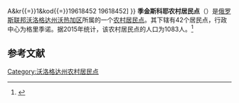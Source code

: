 {{Infobox Settlement
| official_name = 季金斯科耶农村居民点
| native_name = Сельское поселение Тигинское
| settlement_type = [[农村居民点|农村居民点]]
| subdivision_type = [[国家|国家]]
| subdivision_type1 = [[州_(俄罗斯)|州]]
| subdivision_type2 = [[区_(苏联)|区]]
| subdivision_name = {{RUS}}
| subdivision_name1 = [[沃洛格达州|沃洛格达州]]
| subdivision_name2 = [[沃热加区|沃热加区]]
| seat_type = 行政中心
| seat = 格里季诺
| population_as_of=2015
| population_footnotes = <ref name=stat />
| population_total = 1083
| coordinates_display = inline,title
| latd =  | latm =  | lats =  | latNS = N
| longd =  | longm =  | longs =  | longEW = E
| timezone = [[莫斯科时间|MSK]]
| utc_offset = +3
| blank_name = [[俄罗斯市政土地区划代码|OKTMO编码]]
| blank_info = [http://classif.spb.ru/classificators/view/tma.php?st{{=}}A&kr{{=}}1&kod{{=}}19618452 19618452]
}}
'''季金斯科耶农村居民点'''（{{lang-ru|Сельское поселение Тигинское}}）是[[俄罗斯联邦|俄罗斯联邦]][[沃洛格达州|沃洛格达州]][[沃热加区|沃热加区]]所属的一个[[农村居民点|农村居民点]]。其下辖有42个居民点，行政中心为格里季诺。据2015年统计，该农村居民点的人口为1083人。<ref name=stat>{{cite web |url=http://www.gks.ru/free_doc/doc_2015/bul_dr/mun_obr2015.rar |title=Численность населения Российской Федерации по муниципальным образованиям на 1 января 2015 года |accessdate=2015-08-06 |archiveurl=https://www.webcitation.org/6aaNzOlFO?url=http://www.gks.ru/free_doc/doc_2015/bul_dr/mun_obr2015.rar |archivedate=2015-08-06 |language=ru |deadurl=yes }}</ref>

== 参考文献 ==
{{reflist}}

{{Russia-stub}}

[[Category:沃洛格达州农村居民点|Category:沃洛格达州农村居民点]]